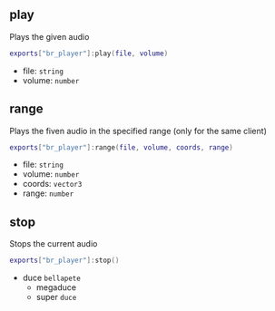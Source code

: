 ## play
Plays the given audio
```lua showLineNumbers
exports["br_player"]:play(file, volume)
```
- file: `string`
- volume: `number`

## range
Plays the fiven audio in the specified range (only for the same client)
```lua showLineNumbers
exports["br_player"]:range(file, volume, coords, range)
```
- file: `string`
- volume: `number`
- coords: `vector3`
- range: `number`

## stop
Stops the current audio
```lua showLineNumbers
exports["br_player"]:stop()
```

- duce `bellapete`
    - megaduce
    - super `duce`